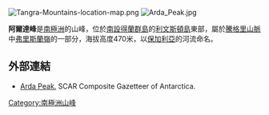 {{no footnotes|time=2013-10-27T08:53:05+00:00}}
[[Image:Tangra-Mountains-location-map.png|thumb]]
[[Image:Arda_Peak.jpg|thumb]]

{{coord|62|44|27.2|S|60|17|32|W|display=title}}

'''阿爾達峰'''是[[南極洲|南極洲]]的山峰，位於[[南設得蘭群島|南設得蘭群島]]的[[利文斯頓島|利文斯頓島]]東部，屬於[[騰格里山脈|騰格里山脈]]中[[弗里斯蘭嶺|弗里斯蘭嶺]]的一部分，海拔高度470米，以[[保加利亞|保加利亞]]的河流命名。

==外部連結==
* [http://data.aad.gov.au/aadc/gaz/scar/display_name.cfm?gaz_id=134529 Arda Peak.] {{Wayback|url=http://data.aad.gov.au/aadc/gaz/scar/display_name.cfm?gaz_id=134529 |date=20190713150338 }} SCAR Composite Gazetteer of Antarctica.

{{Antarctica-geo-stub}}
[[Category:南極洲山峰|Category:南極洲山峰]]